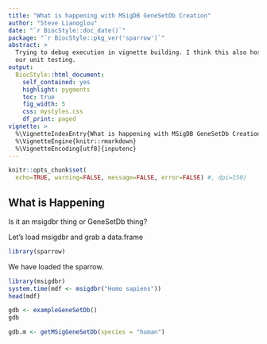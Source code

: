 ```yaml
---
title: "What is happening with MSigDB GeneSetDb Creation"
author: "Steve Lianoglou"
date: "`r BiocStyle::doc_date()`"
package: "`r BiocStyle::pkg_ver('sparrow')`"
abstract: >
  Trying to debug execution in vignette building. I think this also hosed
  our unit testing.
output:
  BiocStyle::html_document:
    self_contained: yes
    highlight: pygments
    toc: true
    fig_width: 5
    css: mystyles.css
    df_print: paged
vignette: >
  %\VignetteIndexEntry{What is happening with MSigDB GeneSetDb Creation}
  %\VignetteEngine{knitr::rmarkdown}
  %\VignetteEncoding[utf8]{inputenc}
---
```


```r
knitr::opts_chunk$set(
  echo=TRUE, warning=FALSE, message=FALSE, error=FALSE) #, dpi=150)
```

## What is Happening

Is it an msigdbr thing or GeneSetDb thing?

Let's load msigdbr and grab a data.frame

```r
library(sparrow)
```

We have loaded the sparrow.

```r
library(msigdbr)
system.time(mdf <- msigdbr("Homo sapiens"))
head(mdf)
```

```r
gdb <- exampleGeneSetDb()
gdb
```

```r
gdb.m <- getMSigGeneSetDb(species = "human")
```


